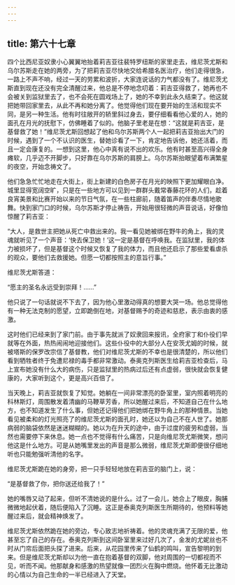 ```yaml
---
---
---
```

title: 第六十七章
---




四个比西尼亚奴隶小心翼翼地抬着莉吉亚往裴特罗纽斯的家里走去，维尼茨尤斯和乌尔苏斯走在她的两旁，为了把莉吉亚尽快地交给希腊名医治疗，他们走得很急，一路上不声不响，经过一天的劳累和波折，大家连说话的力气都没有了。维尼茨尤斯直到现在还没有完全清醒过来，他总是不停地念叨着：莉吉亚得救了，她再也不会被关到监狱里去了，也不会死在圆戏场上了，她的不幸到此永久结束了。他这就把她带回家里去，从此不再和她分离了。他觉得他们现在要开始的生活和现实不同，是另一种生活。他有时往敞开的轿里斜过身去，要仔细看看他心爱的人，她的面孔在月光的抚慰下，仿佛睡着了似的。他脑子里老是在想：“这就是莉吉亚，是基督救了她！”维尼茨尤斯回想起了他和乌尔苏斯两个人一起把莉吉亚抬出大门的时候，遇到了一个不认识的医生，替她诊看了一下，肯定地告诉他，她还活着，而且一定会康复的。一想到这里，他心中真有说不出的欢乐。他有时甚至高兴得全身瘫软，几乎迈不开脚步，只好靠在乌尔苏斯的肩膀上。乌尔苏斯抬眼望着布满繁星的夜空，开始念祷文了。

他们急急忙忙地走在大街上，街上新建的白色房子在月光的映照下更加耀眼白净。城里显得宽阔空旷，只是在一些地方可以见到一群群头戴常春藤花环的人们，趁着良宵美景和比赛开始以来的节日气氛，在一些柱廊前，随着笛声的伴奏尽情地歌舞。快到家门口的时候，乌尔苏斯才停止祷告，开始用很轻微的声音说话，好像怕惊醒了莉吉亚：

“大人，是救世主把她从死亡中救出来的。我一看见她被绑在野牛的角上，我的灵魂就听见了一个声音：‘快去保卫她！’这一定是基督在呼唤我。在监狱里，我的体力被损坏了，但是基督这个时候又恢复了我的体力，而且他还启示了那些爱看虐杀的观众，要他们去救援她。但愿一切都按照主的意旨行事。”

维尼茨尤斯答道：

“愿主的圣名永远受到崇拜！……”

他只说了一句话就说不下去了，因为他心里激动得真的想要大哭一场。他总觉得他有一种无法克制的愿望，立即跪倒在地，对基督赐予的奇迹和慈悲，表示由衷的感激。

这时他们已经来到了家门前。由于事先就派了奴隶回来报讯，全府家丁和仆役们早就等在外面，热热闹闹地迎接他们。这些仆役中的大部分人在安茨尤姆的时候，就被塔斯的保罗改宗信了基督教，他们对维尼茨尤斯的不幸也是很清楚的，所以他们看到牺牲者终于免遭尼禄的毒手都非常激动。泰奥克列斯医生给莉吉亚检查后，马上宣布她没有什么大的病伤，只是监狱里的热病过后还有点虚弱，很快就会恢复健康的，大家听到这个，更是高兴百倍了。

当天晚上，莉吉亚就恢复了知觉。她躺在一间非常漂亮的卧室里，室内照着明亮的科林斯灯，周围散发着清幽的马鞭草芳香，所以她醒过来后，不知道自己在什么地方，也不知道发生了什么事，但她还记得他们把她绑在野牛角上的那种情景。当她看见被柔和的灯光照亮了的维尼茨尤斯的面孔时，她还以为自己不在人世了。她那病弱的脑袋依然是迷迷糊糊的。她以为在升天的途中，由于过度的疲劳和虚弱，当然也需要停下来休息。她一点也不觉得有什么痛苦，只是向维尼茨尤斯微笑，想问他这是什么地方。可是从她嘴里发出的声音是那么微弱，维尼茨尤斯即便很仔细地听也只能勉强听清他的名字。

维尼茨尤斯跪在她的身旁，把一只手轻轻地放在莉吉亚的脑门上，说：

“是基督救了你，把你送还给我了！”

她的嘴唇又动了起来，但听不清她说的是什么。过了一会儿，她合上了眼皮，胸脯微微地起伏着，随后便陷入了沉睡。这正是泰奥克列斯医生所期待的，他预料等她醒过来后，就会精神焕发了。

维尼茨尤斯依然跪在她的旁边，专心致志地祈祷着。他的灵魂充满了无限的爱，他甚至忘了自己的存在。泰奥克列斯到这间卧室里来过好几次了，金发的尤妮丝也不时从门帘后面把头探了进来。后来，从花园里传来了仙鹤的鸣叫，宣告黎明的到来。但是维尼茨尤斯却以为他一直在抱着基督的双脚，他对周围的一切都视而不见，听而不闻。他那献身和感激的热望就像一团烈火在胸中燃烧。他怀着无比激动的心情以为自己生命的一半已经进入了天堂。